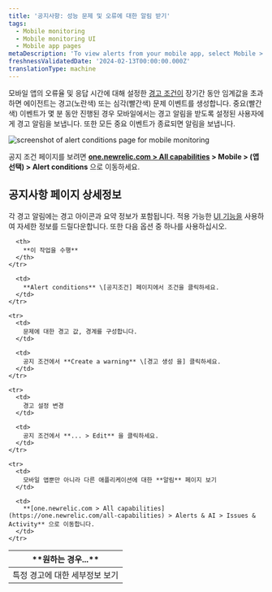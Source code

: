 ```yaml
---
title: '공지사항: 성능 문제 및 오류에 대한 알림 받기'
tags:
  - Mobile monitoring
  - Mobile monitoring UI
  - Mobile app pages
metaDescription: 'To view alerts from your mobile app, select Mobile > (select an app) > App > Alerts.'
freshnessValidatedDate: '2024-02-13T00:00:00.000Z'
translationType: machine
---
```



모바일 앱의 오류율 및 응답 시간에 대해 설정한 [경고 조건이](/docs/mobile-apps/alert-settings) 장기간 동안 임계값을 초과하면 <InlinePopover type="mobile"/>에이전트는 경고(노란색) 또는 심각(빨간색) 문제 이벤트를 생성합니다. 중요(빨간색) 이벤트가 몇 분 동안 진행된 경우 모바일에서는 경고 알림을 받도록 설정된 사용자에게 경고 알림을 보냅니다. 또한 모든 중요 이벤트가 종료되면 알림을 보냅니다.

<img
  title="alert conditions page "
  alt="screenshot of alert conditions page for mobile monitoring"
  src={mobileAlertConditionsPage}
/>

공지 조건 페이지를 보려면 **[one.newrelic.com > All capabilities](https://one.newrelic.com/all-capabilities) > Mobile > (앱 선택) > Alert conditions** 으로 이동하세요.

## 공지사항 페이지 상세정보

각 경고 알림에는 경고 아이콘과 요약 정보가 포함됩니다. 적용 가능한 [UI 기능을](/docs/new-relic-solutions/new-relic-one/introduction-new-relic-platform) 사용하여 자세한 정보를 드릴다운합니다. 또한 다음 옵션 중 하나를 사용하십시오.

<table>
  <thead>
    <tr>
      <th width={200}>
        **원하는 경우...**
      </th>

      <th>
        **이 작업을 수행**
      </th>
    </tr>
  </thead>

  <tbody>
    <tr>
      <td>
        특정 경고에 대한 세부정보 보기
      </td>

      <td>
        **Alert conditions** \[공지조건] 페이지에서 조건을 클릭하세요.
      </td>
    </tr>

    <tr>
      <td>
        문제에 대한 경고 값, 경계를 구성합니다.
      </td>

      <td>
        공지 조건에서 **Create a warning** \[경고 생성 을] 클릭하세요.
      </td>
    </tr>

    <tr>
      <td>
        경고 설정 변경
      </td>

      <td>
        공지 조건에서 **... > Edit** 을 클릭하세요.
      </td>
    </tr>

    <tr>
      <td>
        모바일 앱뿐만 아니라 다른 애플리케이션에 대한 **알림** 페이지 보기
      </td>

      <td>
        **[one.newrelic.com > All capabilities](https://one.newrelic.com/all-capabilities) > Alerts & AI > Issues & Activity** 으로 이동합니다.
      </td>
    </tr>
  </tbody>
</table>